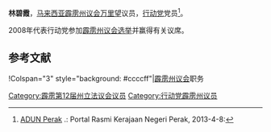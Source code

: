 {{noteTA
|G1=melayu
}}
{{Infobox Officeholder
|honorific-prefix = 
|name             = 林碧霞
|original_name    = 
|honorific-suffix=
|image            = 
|image_wide       =

|constituency_AM = [[万里望|万里望]]
|assembly      = 霹雳州议会
|term_start      = 
|term_end       = 
|predecessor     = 
 |majority       = 
 |order2            =
|office2          = 
|term_start2       = 
 |term_end2         = 
|predecessor2      = 
 |successor2        = 
|birth_date       = 
|birth_place      = 
|death_date       = 
|death_place      =
|othername =Lim Pek Har<small>（身份证名字）</small>
|nationality = {{MYS}}
|party            = {{行动党}}
|otherparty = 
|sex = 女
|spouse           = 
|children         =
|religion         = 
|profession       = 
|alma_mater       = 
}}

'''林碧霞'''，[[马来西亚|马来西亚]][[霹雳州|霹雳]][[霹雳州议会|州议会]][[万里望|万里望]]议员，[[民行党|行动党]]党员<ref>[http://www.perak.gov.my/index.php/kerajaan-negeri/adun-perak ADUN Perak] {{webarchive|url=https://web.archive.org/web/20130122011957/http://www.perak.gov.my/index.php/kerajaan-negeri/adun-perak |date=2013-01-22 }}.: Portal Rasmi Kerajaan Negeri Perak, 2013-4-8:</ref>。

2008年代表行动党参加[[2008年马来西亚大选|霹雳州议会选举]]并赢得有关议席。

==参考文献==
{{reflist}}

{{start box}}
!Colspan="3" style="background: #ccccff"|[[霹雳州议会|霹雳州议会]]职务
{{S-before|<!--待补充-->}}
{{S-title|[[万里望议员|万里望议员]]|至今}}
{{S-inc}}
{{end box}}
{{马来西亚人物小作品}}

[[Category:霹雳第12届州立法议会议员|Category:霹雳第12届州立法议会议员]]
[[Category:行动党霹雳州议员|Category:行动党霹雳州议员]]